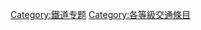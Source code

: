 {{Articles by Quality|topic=铁道|project=铁道|format=toc}}
[[Category:鐵道专题|Category:鐵道专题]]
[[Category:各等級交通條目|Category:各等級交通條目]]